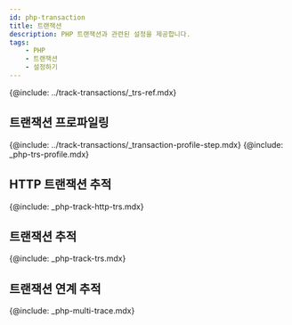 ```yaml
---
id: php-transaction
title: 트랜잭션
description: PHP 트랜잭션과 관련된 설정을 제공합니다.
tags:
    - PHP
    - 트랜잭션
    - 설정하기
---
```


{@include: ../track-transactions/_trs-ref.mdx} 

## 트랜잭션 프로파일링

{@include: ../track-transactions/_transaction-profile-step.mdx}
{@include: _php-trs-profile.mdx}

<!-- 추가 필요 -->
## HTTP 트랜잭션 추적

{@include: _php-track-http-trs.mdx}

## 트랜잭션 추적

{@include: _php-track-trs.mdx}


## 트랜잭션 연계 추적

{@include: _php-multi-trace.mdx}
